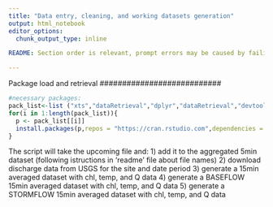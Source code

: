 ```yaml
---
title: "Data entry, cleaning, and working datasets generation"
output: html_notebook
editor_options: 
  chunk_output_type: inline

README: Section order is relevant, prompt errors may be caused by failing to run previous code sections

---
```

###########################
Package load and retrieval
###########################
```r
#necessary packages: 
pack_list<-list ("xts","dataRetrieval","dplyr","dataRetrieval","devtools","DataCombine","lubridate","zoo")
for(i in 1:length(pack_list)){
  p <- pack_list[[i]]
  install.packages(p,repos = "https://cran.rstudio.com",dependencies = TRUE)
}
```

################################################
The script will take the upcoming file and:
1) add it to the aggregated 5min dataset (following istructions in 'readme' file about file names)
2) download discharge data from USGS for the site and date period
3) generate a 15min averaged dataset with chl, temp, and Q data
4) generate a BASEFLOW 15min averaged dataset with chl, temp, and Q data
5) generate a STORMFLOW 15min averaged dataset with chl, temp, and Q data